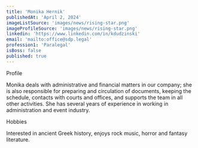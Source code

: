 ```yaml
---
title: 'Monika Hernik'
publishedAt: 'April 2, 2024'
imageListSource: 'images/news/rising-star.png'
imageProfileSource: 'images/news/rising-star.png'
linkedin: 'https://www.linkedin.com/in/kdudzinski'
email: 'mailto:office@sdp.legal'
profession1: 'Paralegal'
isBoss: false
published: true
---
```


<ProfileSection type="profile">Profile</ProfileSection>

Monika deals with administrative and financial matters in our company; she is also responsible for preparing and circulation of documents, keeping the schedule, contacts with courts and offices, and supports the team in all other activities. She has several years of experience in working in administration and event industry.


<ProfileSection type="hobby">Hobbies</ProfileSection>

Interested in ancient Greek history, enjoys rock music, horror and fantasy literature.